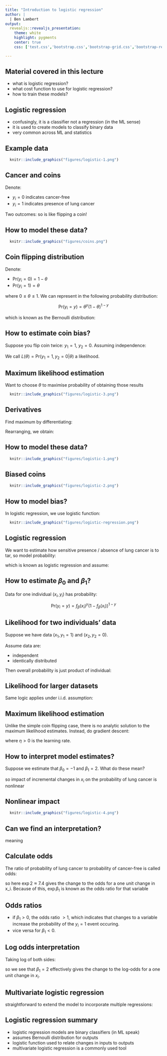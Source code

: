 ```yaml
---
title: "Introduction to logistic regression"
author: | 
  | Ben Lambert
output:
  revealjs::revealjs_presentation:
    theme: white
    highlight: pygments
    center: true
    css: ['test.css','bootstrap.css','bootstrap-grid.css','bootstrap-reboot.min.css','bootstrap-grid.min.css','bootstrap.min.css','bootstrap-reboot.css']

---
```


## Material covered in this lecture

- what is logistic regression?
- what cost function to use for logistic regression?
- how to train these models?

## Logistic regression

- confusingly, it is a classifier not a regression (in the ML sense)
- it is used to create models to classify binary data
- very common across ML and statistics

## Example data
```r
  knitr::include_graphics("figures/logistic-1.png")
```

## Cancer and coins

Denote:

- $y_i=0$ indicates cancer-free
- $y_i=1$ indicates presence of lung cancer

Two outcomes: so is like flipping a coin!

## How to model these data?
```r
  knitr::include_graphics("figures/coins.png")
```

## Coin flipping distribution

Denote:

- $\text{Pr}(y_i=0) = 1-\theta$
- $\text{Pr}(y_i=1) = \theta$

where $0\leq \theta \leq 1$. We can represent in the following probability distribution:

$$\text{Pr}(y_i=y) = \theta^y(1-\theta)^{1-y} $$

which is known as the Bernoulli distribution:

\begin{equation}
y_i \sim \text{Bernoulli}(\theta)
\end{equation}

## How to estimate coin bias?

Suppose you flip coin twice: $y_1=1$, $y_2=0$. Assuming independence:

\begin{equation}
\text{Pr}(y_1=1,y_2=0|\theta) = \theta \times (1-\theta).
\end{equation}

We call $L(\theta)=\text{Pr}(y_1=1,y_2=0|\theta)$ a likelihood.

## Maximum likelihood estimation

Want to choose $\theta$ to maximise probability of obtaining those results

```r
  knitr::include_graphics("figures/logistic-3.png")
```

## Derivatives

Find maximum by differentiating:

\begin{equation}
\frac{d L}{d\theta} = 1 - 2 \theta = 0
\end{equation}

Rearranging, we obtain:

\begin{equation}
\theta = \frac{1}{2}
\end{equation}

## How to model these data?
```r
  knitr::include_graphics("figures/logistic-1.png")
```

## Biased coins
```r
  knitr::include_graphics("figures/logistic-2.png")
```

## How to model bias?

In logistic regression, we use logistic function:

\begin{equation}
\theta = \frac{1}{1 + \exp (-x)}
\end{equation}

```r
  knitr::include_graphics("figures/logistic-regression.png")
```

## Logistic regression

We want to estimate how sensitive presence / absence of lung cancer is to tar, so model probability:

\begin{equation}
\theta_i = f_\beta(x_i) := \frac{1}{1 + \exp (-(\beta_0 + \beta_1 x_i))}
\end{equation}

which is known as logistic regression and assume:

\begin{equation}
y_i \sim \text{Bernoulli}(\theta_i)
\end{equation}

## How to estimate $\beta_0$ and $\beta_1$?

Data for one individual $(x_i,y_i)$ has probability:

$$\text{Pr}(y_i=y) = f_\beta(x_i)^y(1-f_\beta(x_i))^{1-y} $$

## Likelihood for two individuals' data

Suppose we have data $(x_1,y_1=1)$ and $(x_2,y_2=0)$.

Assume data are:

- independent
- identically distributed

Then overall probability is just product of individual:

\begin{array}
L &= f_\beta(x_1)^{y_1} (1-f_\beta(x_1))^{1-y_1} f_\beta(x_2)^{y_2}(1-f_\beta(x_2))^{1-y_2}\\
&= f_\beta(x_1) (1-f_\beta(x_2))
\end{array}

## Likelihood for larger datasets

Same logic applies under i.i.d. assumption:

\begin{equation}
L = \prod_{i=1}^{K} f_\beta(x_i)^{y_i} (1 - f_\beta(x_i))^{1 - y_i}
\end{equation}

## Maximum likelihood estimation

Unlike the simple coin flipping case, there is no analytic solution to the maximum likelihood estimates. Instead, do gradient descent:

\begin{align}
\beta_0 &= \beta_0 - \eta \frac{\partial L}{\partial \beta_0}\\
\beta_1 &= \beta_1 - \eta \frac{\partial L}{\partial \beta_1}
\end{align}

where $\eta>0$ is the learning rate.

## How to interpret model estimates?

Suppose we estimate that $\beta_0=-1$ and $\beta_1=2$. What do these mean?

\begin{equation}
\theta_i = \frac{1}{1 + \exp (-(-1 + 2 x_i))}
\end{equation}

so impact of incremental changes in $x_i$ on the probability of lung cancer is nonlinear

## Nonlinear impact
```r
  knitr::include_graphics("figures/logistic-4.png")
```

## Can we find an interpretation?

\begin{equation}
\theta_i = \frac{1}{1 + \exp (-(-1 + 2 x_i))}
\end{equation}

meaning

\begin{equation}
1-\theta_i = \frac{\exp (-(-1 + 2 x_i))}{1 + \exp (-(-1 + 2 x_i))}
\end{equation}

## Calculate odds

The ratio of probability of lung cancer to probability of cancer-free is called odds:

\begin{align}
\frac{\theta_i}{1-\theta_i} &=\exp (-1 + 2 x_i)
\end{align}

so here $\exp 2\approx 7.4$ gives the change to the odds for a one unit change in x_i. Because of this, $\exp \beta_1$ is known as the odds ratio for that variable

## Odds ratios

- if $\beta_1 > 0$, the odds ratio $>1$, which indicates that changes to a variable increase the probability of the $y_i=1$ event occuring.
- vice versa for $\beta_1 < 0$.

## Log odds interpretation

Taking log of both sides:

\begin{equation}
\log \frac{\theta_i}{1-\theta_i} = -1 + 2 x_i
\end{equation}

so we see that $\beta_1=2$ effectively gives the change to the log-odds for a one unit change in $x_i$.

## Multivariate logistic regression

straightforward to extend the model to incorporate multiple regressions:

\begin{equation}
f_\beta(x_i) := \frac{1}{1 + \exp (-(\beta_0 + \beta_1 x_{1,i} + ... + \beta_p x_{p,i}))}
\end{equation}

## Logistic regression summary

- logistic regression models are binary classifiers (in ML speak)
- assumes Bernoulli distribution for outputs
- logistic function used to relate changes in inputs to outputs
- multivariate logistic regression is a commonly used tool